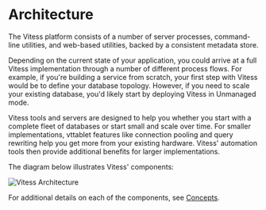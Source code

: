 # Architecture

The Vitess platform consists of a number of server processes, command-line utilities, and web-based utilities, backed by a consistent metadata store.

Depending on the current state of your application, you could arrive at a full Vitess implementation through a number of different process flows. For example, if you're building a service from scratch, your first step with Vitess would be to define your database topology. However, if you need to scale your existing database, you'd likely start by deploying Vitess in Unmanaged mode.

Vitess tools and servers are designed to help you whether you start with a complete fleet of databases or start small and scale over time. For smaller implementations, vttablet features like connection pooling and query rewriting help you get more from your existing hardware. Vitess' automation tools then provide additional benefits for larger implementations.

The diagram below illustrates Vitess' components:

![Vitess Architecture](./architecture.svg)

For additional details on each of the components, see [Concepts](../v17_concepts).
